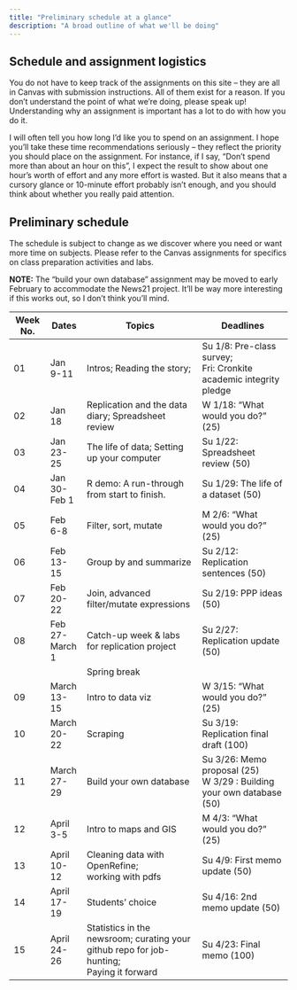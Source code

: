 ```yaml
---
title: "Preliminary schedule at a glance"
description: "A broad outline of what we'll be doing"
--- 
```




## Schedule and assignment logistics

You do not have to keep track of the assignments on this site -- they are all in Canvas with submission instructions. All of them  exist for a reason. If you don't understand the point of what we're doing, please speak up! Understanding why an assignment is important has a lot to do with how you do it. 


I will often tell you how long I'd like you to spend on an assignment. I hope you'll take these time recommendations seriously -- they reflect the priority you should place on the assignment. For instance, if I say, "Don't spend more than about an hour on this", I expect the result to show about one hour's worth of effort and any more effort is wasted. But it also means that a cursory glance or 10-minute effort probably isn't enough, and you should think about whether you really paid attention. 


## Preliminary schedule

The schedule is subject to change as we discover where you need or want more time on subjects. Please refer to the Canvas assignments for specifics on class preparation activities and labs. 

**NOTE:** The "build your own database" assignment may be moved to early February to accommodate the News21 project. It'll be way more interesting if this works out, so I don't think you'll mind. 


| Week No. | Dates | Topics | Deadlines  |
| ------|------|-------------------|--------------- |
|01|Jan 9-11|Intros; Reading the story; |Su 1/8: Pre-class survey; <br> Fri: Cronkite academic integrity pledge |
|02|Jan 18|Replication and the data diary; Spreadsheet review|W 1/18: "What would you do?" (25) |
|03|Jan 23-25| The life of data; Setting up your computer| Su 1/22: Spreadsheet review (50) |
|04|Jan 30-Feb 1|R demo: A run-through from start to finish. | Su 1/29: The life of a dataset (50) 
|05|Feb 6-8|Filter, sort, mutate| M 2/6: "What would you do?" (25)
|06|Feb 13-15|Group by and summarize| Su 2/12: Replication sentences (50)
|07|Feb 20-22|Join, advanced filter/mutate expressions| Su 2/19: PPP ideas (50)
|08|Feb 27-March 1|Catch-up week & labs for replication project | Su 2/27: Replication update (50)|
|||Spring break|
|09|March 13-15|Intro to data viz| W 3/15: "What would you do?" (25)
|10|March 20-22|Scraping | Su 3/19: Replication final draft (100)| 
|11|March 27-29|Build your own database| Su 3/26: Memo proposal (25) <br> W 3/29 : Building your own database (50)
|12|April 3-5|Intro to maps and GIS| M 4/3: "What would you do?" (25)
|13|April 10-12|Cleaning data with OpenRefine;  <br> working with pdfs| Su 4/9: First memo update (50)
|14|April 17-19|Students' choice| Su 4/16: 2nd memo update (50)
|15|April 24-26|Statistics in the newsroom; curating your github repo for job-hunting; <br> Paying it forward| Su 4/23: Final memo  (100)


 





